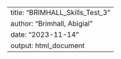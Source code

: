 ---
title: "BRIMHALL_Skills_Test_3"
author: "Brimhall, Abigial"
date: "2023-11-14"
output: html_document
---